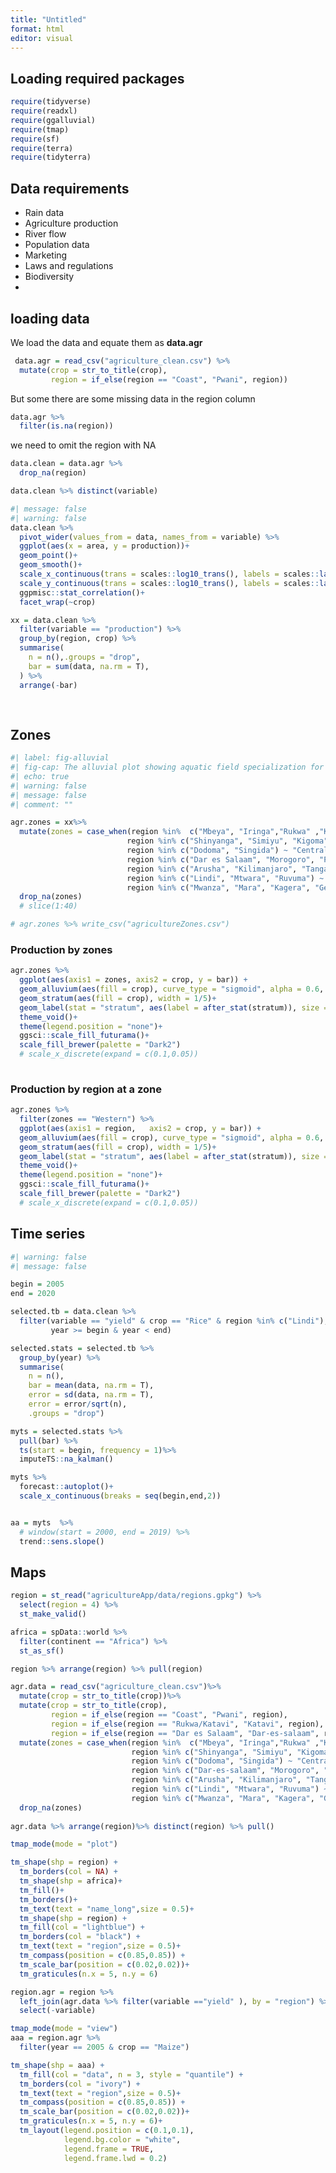 ```yaml
---
title: "Untitled"
format: html
editor: visual
---
```


## Loading required packages

```r
require(tidyverse)
require(readxl)
require(ggalluvial)
require(tmap)
require(sf)
require(terra)
require(tidyterra)


```

## Data requirements

- Rain data
- Agriculture production
- River flow
- Population data
- Marketing
- Laws and regulations
- Biodiversity
- 


## loading data
We load the data and equate them as **data.agr**

```r
 data.agr = read_csv("agriculture_clean.csv") %>% 
  mutate(crop = str_to_title(crop),
         region = if_else(region == "Coast", "Pwani", region))
```

But some there are some missing data in the region column

```r
data.agr %>% 
  filter(is.na(region)) 
```

we need to omit the region with NA

```r
data.clean = data.agr %>% 
  drop_na(region)

data.clean %>% distinct(variable)
```

```r
#| message: false
#| warning: false
data.clean %>% 
  pivot_wider(values_from = data, names_from = variable) %>% 
  ggplot(aes(x = area, y = production))+
  geom_point()+
  geom_smooth()+
  scale_x_continuous(trans = scales::log10_trans(), labels = scales::label_number(big.mark = ","))+
  scale_y_continuous(trans = scales::log10_trans(), labels = scales::label_number(big.mark = ",")) +
  ggpmisc::stat_correlation()+
  facet_wrap(~crop)
```


```r

xx = data.clean %>% 
  filter(variable == "production") %>% 
  group_by(region, crop) %>% 
  summarise(
    n = n(),.groups = "drop",
    bar = sum(data, na.rm = T), 
  ) %>% 
  arrange(-bar) 
  
  
```




## Zones

```r
#| label: fig-alluvial
#| fig-cap: The alluvial plot showing aquatic field specialization for students in their research between the year 2020 and 2023.
#| echo: true
#| warning: false
#| message: false
#| comment: ""

agr.zones = xx%>% 
  mutate(zones = case_when(region %in%  c("Mbeya", "Iringa","Rukwa" ,"Katavi" ,"Songwe", "Njombe", "Rukwa/Katavi") ~ "Southern Hi",
                          region %in% c("Shinyanga", "Simiyu", "Kigoma", "Tabora") ~ "Western",
                          region %in% c("Dodoma", "Singida") ~ "Central",
                          region %in% c("Dar es Salaam", "Morogoro", "Pwani") ~ "Eastern",
                          region %in% c("Arusha", "Kilimanjaro", "Tanga", "Manyara") ~ "Northern",
                          region %in% c("Lindi", "Mtwara", "Ruvuma") ~ "Southern",
                          region %in% c("Mwanza", "Mara", "Kagera", "Geita") ~ "Lake")) %>% 
  drop_na(zones)
  # slice(1:40) 

# agr.zones %>% write_csv("agricultureZones.csv")
```

### Production by zones

```r
agr.zones %>% 
  ggplot(aes(axis1 = zones, axis2 = crop, y = bar)) +
  geom_alluvium(aes(fill = crop), curve_type = "sigmoid", alpha = 0.6, width = 1/5)+
  geom_stratum(aes(fill = crop), width = 1/5)+
  geom_label(stat = "stratum", aes(label = after_stat(stratum)), size = 3, alpha = 0.6)+
  theme_void()+
  theme(legend.position = "none")+
  ggsci::scale_fill_futurama()+
  scale_fill_brewer(palette = "Dark2")
  # scale_x_discrete(expand = c(0.1,0.05))
  
```
### Production by region at a zone

```r
agr.zones %>% 
  filter(zones == "Western") %>% 
  ggplot(aes(axis1 = region,   axis2 = crop, y = bar)) +
  geom_alluvium(aes(fill = crop), curve_type = "sigmoid", alpha = 0.6, width = 1/5)+
  geom_stratum(aes(fill = crop), width = 1/5)+
  geom_label(stat = "stratum", aes(label = after_stat(stratum)), size = 3, alpha = 0.6)+
  theme_void()+
  theme(legend.position = "none")+
  ggsci::scale_fill_futurama()+
  scale_fill_brewer(palette = "Dark2")
  # scale_x_discrete(expand = c(0.1,0.05))
```

## Time series


```r
#| warning: false
#| message: false

begin = 2005
end = 2020

selected.tb = data.clean %>% 
  filter(variable == "yield" & crop == "Rice" & region %in% c("Lindi"),
         year >= begin & year < end) 

selected.stats = selected.tb %>%
  group_by(year) %>%
  summarise(
    n = n(),
    bar = mean(data, na.rm = T), 
    error = sd(data, na.rm = T),
    error = error/sqrt(n),
    .groups = "drop") 

myts = selected.stats %>%
  pull(bar) %>% 
  ts(start = begin, frequency = 1)%>% 
  imputeTS::na_kalman()

myts %>% 
  forecast::autoplot()+
  scale_x_continuous(breaks = seq(begin,end,2))


aa = myts  %>% 
  # window(start = 2000, end = 2019) %>% 
  trend::sens.slope()


```

## Maps

```r
region = st_read("agricultureApp/data/regions.gpkg") %>% 
  select(region = 4) %>% 
  st_make_valid()

africa = spData::world %>% 
  filter(continent == "Africa") %>% 
  st_as_sf()

region %>% arrange(region) %>% pull(region)
```

```r

agr.data = read_csv("agriculture_clean.csv")%>% 
  mutate(crop = str_to_title(crop))%>% 
  mutate(crop = str_to_title(crop),
         region = if_else(region == "Coast", "Pwani", region),
         region = if_else(region == "Rukwa/Katavi", "Katavi", region),
         region = if_else(region == "Dar es Salaam", "Dar-es-salaam", region)) %>% 
  mutate(zones = case_when(region %in%  c("Mbeya", "Iringa","Rukwa" ,"Katavi" ,"Songwe", "Njombe") ~ "Southern Hi",
                           region %in% c("Shinyanga", "Simiyu", "Kigoma", "Tabora") ~ "Western",
                           region %in% c("Dodoma", "Singida") ~ "Central",
                           region %in% c("Dar-es-salaam", "Morogoro", "Pwani") ~ "Eastern",
                           region %in% c("Arusha", "Kilimanjaro", "Tanga", "Manyara") ~ "Northern",
                           region %in% c("Lindi", "Mtwara", "Ruvuma") ~ "Southern",
                           region %in% c("Mwanza", "Mara", "Kagera", "Geita") ~ "Lake")) %>% 
  drop_na(zones)
  
agr.data %>% arrange(region)%>% distinct(region) %>% pull()


```

```r

tmap_mode(mode = "plot")

tm_shape(shp = region) +
  tm_borders(col = NA) +
  tm_shape(shp = africa)+
  tm_fill()+
  tm_borders()+
  tm_text(text = "name_long",size = 0.5)+
  tm_shape(shp = region) +
  tm_fill(col = "lightblue") +
  tm_borders(col = "black") +
  tm_text(text = "region",size = 0.5)+
  tm_compass(position = c(0.85,0.85)) +
  tm_scale_bar(position = c(0.02,0.02))+
  tm_graticules(n.x = 5, n.y = 6)
```


```r
region.agr = region %>% 
  left_join(agr.data %>% filter(variable =="yield" ), by = "region") %>% 
  select(-variable)

```


```r
tmap_mode(mode = "view")
aaa = region.agr %>% 
  filter(year == 2005 & crop == "Maize")

tm_shape(shp = aaa) +
  tm_fill(col = "data", n = 3, style = "quantile") +
  tm_borders(col = "ivory") +
  tm_text(text = "region",size = 0.5)+
  tm_compass(position = c(0.85,0.85)) +
  tm_scale_bar(position = c(0.02,0.02))+
  tm_graticules(n.x = 5, n.y = 6)+
  tm_layout(legend.position = c(0.1,0.1),
            legend.bg.color = "white",
            legend.frame = TRUE, 
            legend.frame.lwd = 0.2)
```




